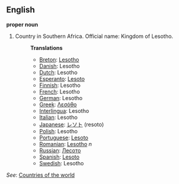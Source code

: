 ==English==

'''proper noun'''

# Country in Southern Africa. Official name: Kingdom of Lesotho.
#:'''Translations'''
#:*[[Breton]]: [[Lesotho]]
#:*[[Danish]]: Lesotho
#:*[[Dutch]]: Lesotho
#:*[[Esperanto]]: [[Lesoto]]
#:*[[Finnish]]: Lesotho
#:*[[French]]: Lesotho
#:*[[German]]: Lesotho
#:*[[Greek]]: [[Λεσόθο]]
#:*[[Interlingua]]: Lesotho
#:*[[Italian]]: Lesotho
#:*[[Japanese]]: [[レソト]] (resoto)
#:*[[Polish]]: Lesotho
#:*[[Portuguese]]: [[Lesoto]]
#:*[[Romanian]]: [[Lesotho]] ''n''
#:*[[Russian]]: [[Лесото]]
#:*[[Spanish]]: [[Lesoto]]
#:*[[Swedish]]: Lesotho

''See'': [[Countries of the world]]